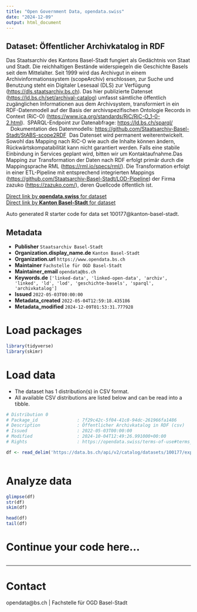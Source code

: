 ```yaml
---
title: "Open Government Data, opendata.swiss"
date: "2024-12-09"
output: html_document
---
```


## Dataset: Öffentlicher Archivkatalog in RDF


Das Staatsarchiv des Kantons Basel-Stadt fungiert als Gedächtnis von Staat und Stadt. Die reichhaltigen Bestände widerspiegeln die Geschichte Basels seit dem Mittelalter. Seit 1999 wird das Archivgut in einem Archivinformationssystem (scopeArchiv) erschlossen, zur Suche und Benutzung steht ein Digitaler Lesesaal (DLS) zur Verfügung ([https://dls.staatsarchiv.bs.ch](https://dls.staatsarchiv.bs.ch)). Das hier publizierte Datenset ([https://ld.bs.ch/set/archival-catalog](https://ld.bs.ch/set/archival-catalog)) umfasst sämtliche öffentlich zugänglichen Informationen aus dem Archivsystem, transformiert in ein RDF-Datenmodell auf der Basis der archivspezifischen Ontologie Records in Context (RiC-O) ([https://www.ica.org/standards/RiC/RiC-O_1-0-2.html](https://www.ica.org/standards/RiC/RiC-O_1-0-2.html)).  SPARQL-Endpoint zur Datenabfrage: [https://ld.bs.ch/sparql/](https://ld.bs.ch/sparql/)    Dokumentation des Datenmodells: [https://github.com/Staatsarchiv-Basel-Stadt/StABS-scope2RDF](https://github.com/Staatsarchiv-Basel-Stadt/StABS-scope2RDF)  Das Datenset wird permanent weiterentwickelt. Sowohl das Mapping nach RiC-O wie auch die Inhalte können ändern, Rückwärtskompatabilität kann nicht garantiert werden. Falls eine stabile Einbindung in Services geplant wird, bitten wir um Kontaktaufnahme.Das Mapping zur Transformation der Daten nach RDF erfolgt primär durch die Mappingsprache RML ([https://rml.io/specs/rml/](https://rml.io/specs/rml/)). Die Transformation erfolgt in einer ETL-Pipeline mit entsprechend integrierten Mappings ([https://github.com/Staatsarchiv-Basel-Stadt/LOD-Pipeline](https://github.com/Staatsarchiv-Basel-Stadt/LOD-Pipeline)) der Firma zazuko ([https://zazuko.com/](https://zazuko.com/)), deren Quellcode öffentlich ist. 

[Direct link by **opendata.swiss** for dataset](https://opendata.swiss/de/dataset/offentlicher-archivkatalog-in-rdf)<br>
[Direct link by **Kanton Basel-Stadt** for dataset](https://data.bs.ch/explore/dataset/100177/)

Auto generated R starter code for data set 100177@kanton-basel-stadt.

## Metadata

- **Publisher** `Staatsarchiv Basel-Stadt`
- **Organization.display_name.de** `Kanton Basel-Stadt`
- **Organization.url** `https://www.opendata.bs.ch`
- **Maintainer** `Fachstelle für OGD Basel-Stadt`
- **Maintainer_email** `opendata@bs.ch`
- **Keywords.de** `['linked-data', 'linked-open-data', 'archiv', 'linked', 'ld', 'lod', 'geschichte-basels', 'sparql', 'archivkatalog']`
- **Issued** `2022-05-03T00:00:00`
- **Metadata_created** `2022-05-04T12:59:18.435186`
- **Metadata_modified** `2024-12-09T01:53:31.777928`


# Load packages

```r

library(tidyverse)
library(skimr)

```

# Load data

-   The dataset has 1 distribution(s) in CSV format.
-   All available CSV distributions are listed below and can be read into a tibble.

```r

# Distribution 0
# Package_id               : 7f29c42c-5f04-41c8-94dc-261966fa1486
# Description              : Öffentlicher Archivkatalog in RDF (csv)
# Issued                   : 2022-05-03T00:00:00
# Modified                 : 2024-10-04T12:49:26.991000+00:00
# Rights                   : https://opendata.swiss/terms-of-use#terms_open

df <- read_delim('https://data.bs.ch/api/v2/catalog/datasets/100177/exports/csv?use_labels=true')



```

# Analyze data

```r

glimpse(df)
str(df)
skim(df)

head(df)
tail(df)

```

# Continue your code here...

```r

```

------------------------------------------------------------------------

# Contact

opendata@bs.ch | Fachstelle für OGD Basel-Stadt
